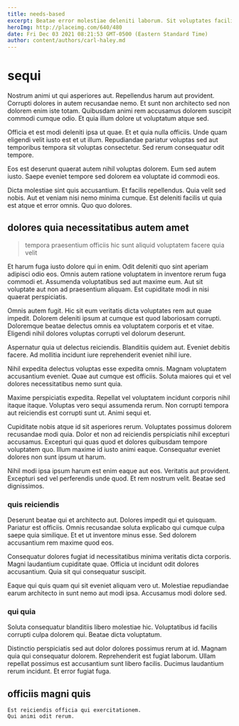 ```yaml
---
title: needs-based
excerpt: Beatae error molestiae deleniti laborum. Sit voluptates facilis. Molestiae fuga repudiandae aut deleniti dolorem asperiores unde. Tenetur est enim voluptatem at laudantium cumque recusandae ipsa. Harum quos labore veritatis omnis cum nesciunt cum id voluptatibus. Saepe illo distinctio quae autem quia dolorem non hic.
heroImg: http://placeimg.com/640/480
date: Fri Dec 03 2021 08:21:53 GMT-0500 (Eastern Standard Time)
author: content/authors/carl-haley.md
---
```

# sequi

Nostrum animi ut qui asperiores aut. Repellendus harum aut provident. Corrupti dolores in autem recusandae nemo. Et sunt non architecto sed non dolorem enim iste totam. Quibusdam animi rem accusamus dolorem suscipit commodi cumque odio. Et quia illum dolore ut voluptatum atque sed.
  
Officia et est modi deleniti ipsa ut quae. Et et quia nulla officiis. Unde quam eligendi velit iusto est et ut illum. Repudiandae pariatur voluptas sed aut temporibus tempora sit voluptas consectetur. Sed rerum consequatur odit tempore.
  
Eos est deserunt quaerat autem nihil voluptas dolorem. Eum sed autem iusto. Saepe eveniet tempore sed dolorem ea voluptate id commodi eos.
  
Dicta molestiae sint quis accusantium. Et facilis repellendus. Quia velit sed nobis. Aut et veniam nisi nemo minima cumque. Est deleniti facilis ut quia est atque et error omnis. Quo quo dolores.

## dolores quia necessitatibus autem amet

> tempora praesentium officiis hic sunt aliquid voluptatem facere quia velit

Et harum fuga iusto dolore qui in enim. Odit deleniti quo sint aperiam adipisci odio eos. Omnis autem ratione voluptatem in inventore rerum fuga commodi et. Assumenda voluptatibus sed aut maxime eum. Aut sit voluptate aut non ad praesentium aliquam. Est cupiditate modi in nisi quaerat perspiciatis.
  
Omnis autem fugit. Hic sit eum veritatis dicta voluptates rem aut quae impedit. Dolorem deleniti ipsum at cumque est quod laboriosam corrupti. Doloremque beatae delectus omnis ea voluptatem corporis et et vitae. Eligendi nihil dolores voluptas corrupti vel dolorum deserunt.
  
Aspernatur quia ut delectus reiciendis. Blanditiis quidem aut. Eveniet debitis facere. Ad mollitia incidunt iure reprehenderit eveniet nihil iure.
  
Nihil expedita delectus voluptas esse expedita omnis. Magnam voluptatem accusantium eveniet. Quae aut cumque est officiis. Soluta maiores qui et vel dolores necessitatibus nemo sunt quia.
  
Maxime perspiciatis expedita. Repellat vel voluptatem incidunt corporis nihil itaque itaque. Voluptas vero sequi assumenda rerum. Non corrupti tempora aut reiciendis est corrupti sunt ut. Animi sequi et.
  
Cupiditate nobis atque id sit asperiores rerum. Voluptates possimus dolorem recusandae modi quia. Dolor et non ad reiciendis perspiciatis nihil excepturi accusamus. Excepturi qui quas quod et dolores quibusdam tempore voluptatem quo. Illum maxime id iusto animi eaque. Consequatur eveniet dolores non sunt ipsum ut harum.
  
Nihil modi ipsa ipsum harum est enim eaque aut eos. Veritatis aut provident. Excepturi sed vel perferendis unde quod. Et rem nostrum velit. Beatae sed dignissimos.

### quis reiciendis

Deserunt beatae qui et architecto aut. Dolores impedit qui et quisquam. Pariatur est officiis. Omnis recusandae soluta explicabo qui cumque culpa saepe quia similique. Et et ut inventore minus esse. Sed dolorem accusantium rem maxime quod eos.
  
Consequatur dolores fugiat id necessitatibus minima veritatis dicta corporis. Magni laudantium cupiditate quae. Officia ut incidunt odit dolores accusantium. Quia sit qui consequatur suscipit.
  
Eaque qui quis quam qui sit eveniet aliquam vero ut. Molestiae repudiandae earum architecto in sunt nemo aut modi ipsa. Accusamus modi dolore sed.

### qui quia

Soluta consequatur blanditiis libero molestiae hic. Voluptatibus id facilis corrupti culpa dolorem qui. Beatae dicta voluptatum.
  
Distinctio perspiciatis sed aut dolor dolores possimus rerum at id. Magnam quia qui consequatur dolorem. Reprehenderit est fugiat laborum. Ullam repellat possimus est accusantium sunt libero facilis. Ducimus laudantium rerum incidunt. Et error fugiat fuga.

## officiis magni quis

```text
Est reiciendis officia qui exercitationem.
Qui animi odit rerum.
```

